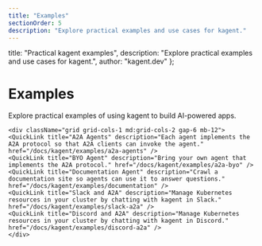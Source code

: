 ```yaml
---
title: "Examples"
sectionOrder: 5
description: "Explore practical examples and use cases for kagent."
---
```


  title: "Practical kagent examples",
  description: "Explore practical examples and use cases for kagent.",
  author: "kagent.dev"
};


<div className="max-w-3xl mx-auto">
    <div className="text-center mb-12">
    <h1 className="text-4xl font-bold mb-4">Examples</h1>
    <p className="text-xl text-gray-400 mb-8">Explore practical examples of using kagent to build AI-powered apps.</p>
    </div>

    <div className="grid grid-cols-1 md:grid-cols-2 gap-6 mb-12">
    <QuickLink title="A2A Agents" description="Each agent implements the A2A protocol so that A2A clients can invoke the agent." href="/docs/kagent/examples/a2a-agents" />
    <QuickLink title="BYO Agent" description="Bring your own agent that implements the A2A protocol." href="/docs/kagent/examples/a2a-byo" />
    <QuickLink title="Documentation Agent" description="Crawl a documentation site so agents can use it to answer questions." href="/docs/kagent/examples/documentation" />
    <QuickLink title="Slack and A2A" description="Manage Kubernetes resources in your cluster by chatting with kagent in Slack." href="/docs/kagent/examples/slack-a2a" />
    <QuickLink title="Discord and A2A" description="Manage Kubernetes resources in your cluster by chatting with kagent in Discord." href="/docs/kagent/examples/discord-a2a" />
    </div>
</div>
